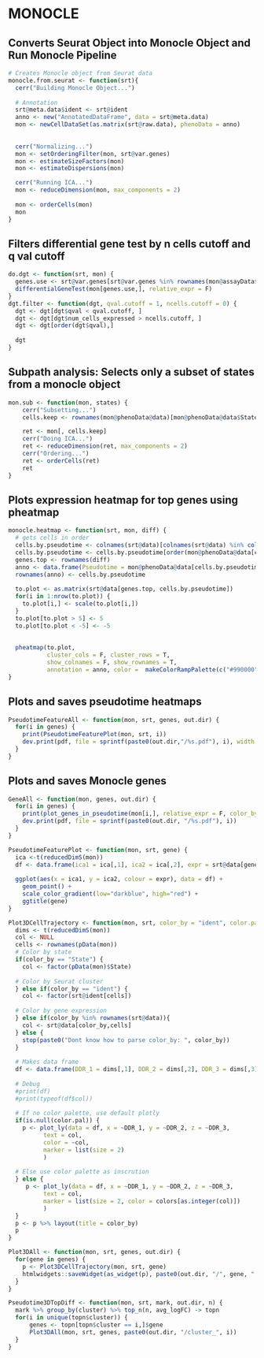 
#################################################################################################
# MONOCLE
#################################################################################################

## Converts Seurat Object into Monocle Object and Run Monocle Pipeline
```r
# Creates Monocle object from Seurat data
monocle.from.seurat <- function(srt){
  cerr("Building Monocle Object...")
  
  # Annotation
  srt@meta.data$ident <- srt@ident
  anno <- new("AnnotatedDataFrame", data = srt@meta.data)
  mon <- newCellDataSet(as.matrix(srt@raw.data), phenoData = anno)
  
  
  cerr("Normalizing...")
  mon <- setOrderingFilter(mon, srt@var.genes)
  mon <- estimateSizeFactors(mon)
  mon <- estimateDispersions(mon)

  cerr("Running ICA...")
  mon <- reduceDimension(mon, max_components = 2)
  
  mon <- orderCells(mon)
  mon
}
```

## Filters differential gene test by n cells cutoff and q val cutoff
```r
do.dgt <- function(srt, mon) {
  genes.use <- srt@var.genes[srt@var.genes %in% rownames(mon@assayData$exprs)]
  differentialGeneTest(mon[genes.use,], relative_expr = F)
}
dgt.filter <- function(dgt, qval.cutoff = 1, ncells.cutoff = 0) {
  dgt <- dgt[dgt$qval < qval.cutoff, ]
  dgt <- dgt[dgt$num_cells_expressed > ncells.cutoff, ]
  dgt <- dgt[order(dgt$qval),]
  
  dgt
}
```

## Subpath analysis: Selects only a subset of states from a monocle object
```r
mon.sub <- function(mon, states) {
    cerr("Subsetting...")
    cells.keep <- rownames(mon@phenoData@data)[mon@phenoData@data$State %in% states]

    ret <- mon[, cells.keep]
    cerr("Doing ICA...")
    ret <- reduceDimension(ret, max_components = 2)
    cerr("Ordering...")
    ret <- orderCells(ret)
    ret
}
```

## Plots expression heatmap for top genes using pheatmap
```r
monocle.heatmap <- function(srt, mon, diff) {
  # gets cells in order
  cells.by.pseudotime <- colnames(srt@data)[colnames(srt@data) %in% colnames(mon@assayData$exprs)]
  cells.by.pseudotime <- cells.by.pseudotime[order(mon@phenoData@data[cells.by.pseudotime,"Pseudotime"])]
  genes.top <- rownames(diff)
  anno <- data.frame(Pseudotime = mon@phenoData@data[cells.by.pseudotime, "Pseudotime"])
  rownames(anno) <- cells.by.pseudotime
  
  to.plot <- as.matrix(srt@data[genes.top, cells.by.pseudotime])
  for(i in 1:nrow(to.plot)) {
    to.plot[i,] <- scale(to.plot[i,])
  }
  to.plot[to.plot > 5] <- 5
  to.plot[to.plot < -5] <- -5
  
  
  pheatmap(to.plot, 
           cluster_cols = F, cluster_rows = T, 
           show_colnames = F, show_rownames = T, 
           annotation = anno, color =  makeColorRampPalette(c("#990000", "#CCCCCC", "#2a5e8c"), .5, 100))
}
```

## Plots and saves pseudotime heatmaps
```r
PseudotimeFeatureAll <- function(mon, srt, genes, out.dir) {
  for(i in genes) {
    print(PseudotimeFeaturePlot(mon, srt, i))
    dev.print(pdf, file = sprintf(paste0(out.dir,"/%s.pdf"), i), width = 16, height = 9)
  }
}
```

## Plots and saves Monocle genes
```r
GeneAll <- function(mon, genes, out.dir) {
  for(i in genes) {
    print(plot_genes_in_pseudotime(mon[i,], relative_expr = F, color_by="tree.ident"))
    dev.print(pdf, file = sprintf(paste0(out.dir, "/%s.pdf"), i))
  }
}

```


```r
PseudotimeFeaturePlot <- function(mon, srt, gene) {
  ica <-t(reducedDimS(mon))
  df <- data.frame(ica1 = ica[,1], ica2 = ica[,2], expr = srt@data[gene, rownames(ica)])
  
  ggplot(aes(x = ica1, y = ica2, colour = expr), data = df) + 
    geom_point() + 
    scale_color_gradient(low="darkblue", high="red") +
    ggtitle(gene)
}
```


```r
Plot3DCellTrajectory <- function(mon, srt, color_by = "ident", color.pal = NULL) {
  dims <- t(reducedDimS(mon))
  col <- NULL
  cells <- rownames(pData(mon))
  # Color by state
  if(color_by == "State") {
    col <- factor(pData(mon)$State)
    
  # Color by Seurat cluster
  } else if(color_by == "ident") {
    col <- factor(srt@ident[cells])
  
  # Color by gene expression
  } else if(color_by %in% rownames(srt@data)){
    col <- srt@data[color_by,cells]
  } else {
    stop(paste0("Dont know how to parse color_by: ", color_by))
  }
  
  # Makes data frame
  df <- data.frame(DDR_1 = dims[,1], DDR_2 = dims[,2], DDR_3 = dims[,3], col = col)
  
  # Debug
  #print(df)
  #print(typeof(df$col))
  
  # If no color palette, use default plotly
  if(is.null(color.pal)) {
    p <- plot_ly(data = df, x = ~DDR_1, y = ~DDR_2, z = ~DDR_3, 
          text = col, 
          color = ~col,
          marker = list(size = 2)
          )
    
  # Else use color palette as inscrution
  } else {
     p <- plot_ly(data = df, x = ~DDR_1, y = ~DDR_2, z = ~DDR_3, 
          text = col, 
          marker = list(size = 2, color = colors[as.integer(col)])
          )
  }
  p <- p %>% layout(title = color_by)
  p
}
```

```r
Plot3DAll <- function(mon, srt, genes, out.dir) {
  for(gene in genes) {
    p <- Plot3DCellTrajectory(mon, srt, gene)
    htmlwidgets::saveWidget(as_widget(p), paste0(out.dir, "/", gene, ".html"))
  }
}
```


```r
Pseudotime3DTopDiff <- function(mon, srt, mark, out.dir, n) {
  mark %>% group_by(cluster) %>% top_n(n, avg_logFC) -> topn
  for(i in unique(topn$cluster)) {
      genes <- topn[topn$cluster == i,]$gene
      Plot3DAll(mon, srt, genes, paste0(out.dir, "/cluster_", i))
  }
}
```





